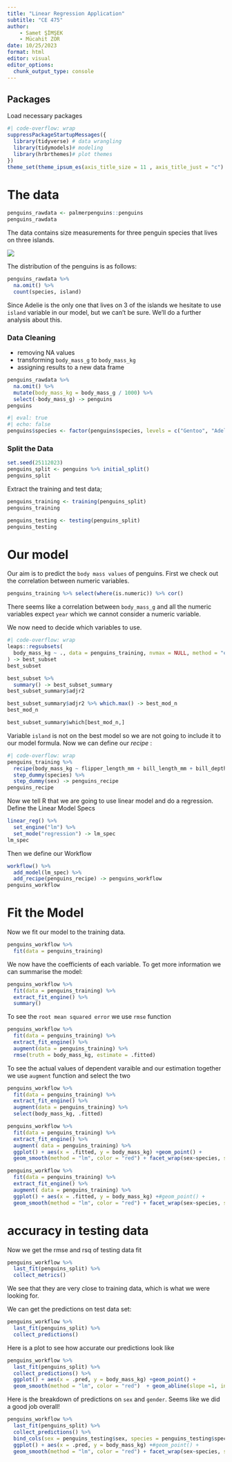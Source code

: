 ```yaml
---
title: "Linear Regression Application"
subtitle: "CE 475"
author:
    - Samet ŞİMŞEK
    - Mücahit ZOR
date: 10/25/2023
format: html
editor: visual
editor_options: 
  chunk_output_type: console
---
```


## Packages

Load necessary packages

```r
#| code-overflow: wrap
suppressPackageStartupMessages({
  library(tidyverse) # data wrangling
  library(tidymodels)# modeling
  library(hrbrthemes)# plot themes
})
theme_set(theme_ipsum_es(axis_title_size = 11 , axis_title_just = "c") + theme(axis.line = element_line(color ="black")))
```

# The data

```r
penguins_rawdata <- palmerpenguins::penguins 
penguins_rawdata
```

The data contains size measurements for three penguin species that lives on three islands.

![](https://allisonhorst.github.io/palmerpenguins/reference/figures/lter_penguins.png)

The distribution of the penguins is as follows:

```r
penguins_rawdata %>% 
  na.omit() %>% 
  count(species, island)
```

Since Adelie is the only one that lives on 3 of the islands we hesitate to use `island` variable in our model, but we can't be sure. We'll do a further analysis about this.

### Data Cleaning

-   removing NA values
-   transforming `body_mass_g` to `body_mass_kg`
-   assigning results to a new data frame

```r
penguins_rawdata %>% 
  na.omit() %>% 
  mutate(body_mass_kg = body_mass_g / 1000) %>%
  select(-body_mass_g) -> penguins
penguins
```

```r
#| eval: true
#| echo: false
penguins$species <- factor(penguins$species, levels = c("Gentoo", "Adelie", "Chinstrap"), ordered = F)
```

### Split the Data

```r
set.seed(25112023)
penguins_split <- penguins %>% initial_split() 
penguins_split
```

Extract the training and test data;

```r
penguins_training <- training(penguins_split)
penguins_training
```

```r
penguins_testing <- testing(penguins_split)
penguins_testing
```

# Our model

Our aim is to predict the `body mass values` of penguins. First we check out the correlation between numeric variables.

```r
penguins_training %>% select(where(is.numeric)) %>% cor()
```

There seems like a correlation between `body_mass_g` and all the numeric variables expect `year` which we cannot consider a numeric variable.

We now need to decide which variables to use.

```r
#| code-overflow: wrap
leaps::regsubsets(
  body_mass_kg ~ ., data = penguins_training, nvmax = NULL, method = "exhaustive", force.in = NULL, force.out = "year"
) -> best_subset
best_subset
```

```r
best_subset %>% 
  summary() -> best_subset_summary
best_subset_summary$adjr2
```

```r
best_subset_summary$adjr2 %>% which.max() -> best_mod_n
best_mod_n
```

```r
best_subset_summary$which[best_mod_n,]
```

Variable `island` is not on the best model so we are not going to include it to our model formula. Now we can define our *recipe* :

```r
#| code-overflow: wrap
penguins_training %>%
  recipe(body_mass_kg ~ flipper_length_mm + bill_length_mm + bill_depth_mm+ species + sex) %>% 
  step_dummy(species) %>% 
  step_dummy(sex) -> penguins_recipe
penguins_recipe
```

Now we tell R that we are going to use linear model and do a regression. Define the Linear Model Specs

```r
linear_reg() %>% 
  set_engine("lm") %>% 
  set_mode("regression") -> lm_spec
lm_spec
```

Then we define our Workflow

```r
workflow() %>% 
  add_model(lm_spec) %>% 
  add_recipe(penguins_recipe) -> penguins_workflow
penguins_workflow
```

# Fit the Model

Now we fit our model to the training data.

```r
penguins_workflow %>% 
  fit(data = penguins_training)
```

We now have the coefficients of each variable. To get more information we can summarise the model:

```r
penguins_workflow %>% 
  fit(data = penguins_training) %>% 
  extract_fit_engine() %>% 
  summary()
```

To see the `root mean squared error` we use `rmse` function

```r
penguins_workflow %>% 
  fit(data = penguins_training) %>% 
  extract_fit_engine() %>% 
  augment(data = penguins_training) %>% 
  rmse(truth = body_mass_kg, estimate = .fitted)
```

To see the actual values of dependent varaible and our estimation together we use `augment` function and select the two

```r
penguins_workflow %>% 
  fit(data = penguins_training) %>% 
  extract_fit_engine() %>% 
  augment(data = penguins_training) %>% 
  select(body_mass_kg, .fitted)
```

```r
penguins_workflow %>% 
  fit(data = penguins_training) %>% 
  extract_fit_engine() %>% 
  augment( data = penguins_training) %>% 
  ggplot() + aes(x = .fitted, y = body_mass_kg) +geom_point() + 
  geom_smooth(method = "lm", color = "red") + facet_wrap(sex~species, scales = "fixed") + geom_abline(slope =1, intercept = 0)
```

```r
penguins_workflow %>% 
  fit(data = penguins_training) %>% 
  extract_fit_engine() %>% 
  augment( data = penguins_training) %>% 
  ggplot() + aes(x = .fitted, y = body_mass_kg) +#geom_point() + 
  geom_smooth(method = "lm", color = "red") + facet_wrap(sex~species, scales = "fixed") + geom_abline(slope =1, intercept = 0)
```

# accuracy in testing data

Now we get the rmse and rsq of testing data fit

```r
penguins_workflow %>% 
  last_fit(penguins_split) %>% 
  collect_metrics()
```

We see that they are very close to training data, which is what we were looking for.


We can get the predictions on test data set:
```r
penguins_workflow %>% 
  last_fit(penguins_split) %>% 
  collect_predictions()
```


Here is a plot to see how accurate our predictions look like
```r
penguins_workflow %>% 
  last_fit(penguins_split) %>% 
  collect_predictions() %>% 
  ggplot() + aes(x = .pred, y = body_mass_kg) +geom_point() + 
  geom_smooth(method = "lm", color = "red")  + geom_abline(slope =1, intercept = 0)
```

Here is the breakdown of predictions on `sex` and `gender`. Seems like we did a good job overall!
```r
penguins_workflow %>% 
  last_fit(penguins_split) %>% 
  collect_predictions() %>% 
  bind_cols(sex = penguins_testing$sex, species = penguins_testing$species) %>% 
  ggplot() + aes(x = .pred, y = body_mass_kg) +#geom_point() + 
  geom_smooth(method = "lm", color = "red") + facet_wrap(sex~species, scales = "fixed") + geom_abline(slope =1, intercept = 0)
```
